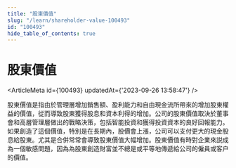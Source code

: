 ```yaml
---
title: "股東價值"
slug: "/learn/shareholder-value-100493"
id: "100493"
hide_table_of_contents: true
---
```



# 股東價值

<ArticleMeta id={100493} updatedAt={'2023-09-26 13:58:47'} />
<div className='border-solid border-b border-t-0 my-4 border-[var(--ifm-color-gray-300)]' />

股東價值是指由於管理層增加銷售額、盈利能力和自由現金流所帶來的增加股東權益的價值，從而導致股東獲得股息和資本利得的增加。公司的股東價值取決於董事會和高層管理層做出的戰略決策，包括智能投資和獲得投資資本的良好回報能力。如果創造了這個價值，特別是在長期內，股價會上漲，公司可以支付更大的現金股息給股東。尤其是合併常常會導致股東價值大幅增加。股東價值有時對企業來説成為一個敏感問題，因為為股東創造財富並不總是或平等地傳遞給公司的僱員或客户的價值。
